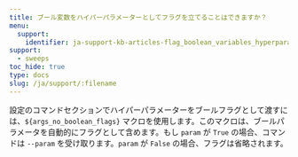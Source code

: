 ```yaml
---
title: ブール変数をハイパーパラメーターとしてフラグを立てることはできますか？
menu:
  support:
    identifier: ja-support-kb-articles-flag_boolean_variables_hyperparameters
support:
  - sweeps
toc_hide: true
type: docs
slug: /ja/support/:filename
---
```

設定のコマンドセクションでハイパーパラメーターをブールフラグとして渡すには、`${args_no_boolean_flags}` マクロを使用します。このマクロは、ブールパラメータを自動的にフラグとして含めます。もし `param` が `True` の場合、コマンドは `--param` を受け取ります。`param` が `False` の場合、フラグは省略されます。